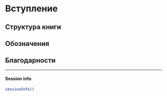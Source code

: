 # Вступление {#preface .unnumbered}

## Структура книги {#book_structure .unnumbered}

## Обозначения {#book_signs .unnumbered}

## Благодарности {#thanks .unnumbered}

***

#### Session info {.unnumbered}

```r
sessionInfo()
```